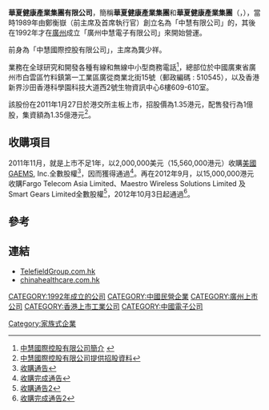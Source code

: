 '''華夏健康產業集團有限公司'''，簡稱'''華夏健康產業集團'''和'''華夏健康產業集團'''（'''{{lang-en|CHINA HEALTHCARE ENTERPRISE GROUP LIMITED}}'''，{{hkex|1143}}），當時1989年由鄭衡嶽（前主席及首席執行官）創立名為「中慧有限公司」的，其後在1992年才在[[廣州|廣州]]成立「廣州中慧電子有限公司」來開始營運。

前身為「中慧國際控股有限公司」，主席為龔少祥。

業務在全球研究和開發各種有線和無線中小型商務電話<ref>[http://www.telefieldgroup.com.hk/big5/group-profile/index.htm 中慧國際控股有限公司簡介] {{webarchive|url=https://web.archive.org/web/20130907042439/http://www.telefieldgroup.com.hk/big5/group-profile/index.htm |date=2013-09-07 }}</ref>，總部位於中國廣東省廣州市白雲區竹料鎮第一工業區廣從商業北街15號（郵政編碼 : 510545），以及香港新界沙田香港科學園科技大道西2號生物資訊中心6樓609-610室。

該股份在2011年1月27日於港交所主板上市，招股價為1.35港元，配售發行為1億股，集資額為1.35億港元<ref>[http://www.telefieldgroup.com.hk/big5/investor-relations/files/CWF01143.pdf 中慧國際控股有限公司提供招股資料]{{dead link|date=2018年4月 |bot=InternetArchiveBot |fix-attempted=yes }}</ref>。

==收購項目==
2011年11月，就是上市不足1年，以2,000,000美元（15,560,000港元）收購[[美國|美國]]GAEMS, Inc.全數股權<ref>[http://www.telefieldgroup.com.hk/big5/investor-relations/reader.htm?2011102702-c.pdf 收購通告]{{dead link|date=2018年4月 |bot=InternetArchiveBot |fix-attempted=yes }}</ref>，因而獲得通過<ref>[http://www.telefieldgroup.com.hk/big5/investor-relations/reader.htm?2011110701-c.pdf 收購完成通告]{{dead link|date=2018年4月 |bot=InternetArchiveBot |fix-attempted=yes }}</ref>。再在2012年9月，以15,000,000港元收購Fargo Telecom Asia Limited、Maestro Wireless Solutions Limited
及Smart Gears Limited全數股權<ref>[http://www.telefieldgroup.com.hk/big5/investor-relations/reader.htm?2012091601-c.pdf 收購通告2]{{dead link|date=2018年4月 |bot=InternetArchiveBot |fix-attempted=yes }}</ref>，2012年10月3日起通過<ref>[http://www.telefieldgroup.com.hk/big5/investor-relations/reader.htm?2012100301-c.pdf 收購完成通告2]{{dead link|date=2018年4月 |bot=InternetArchiveBot |fix-attempted=yes }}</ref>。

==參考==
{{reflist}}

==連結==
*[https://web.archive.org/web/20130521205123/http://telefieldgroup.com.hk/ TelefieldGroup.com.hk]
*[https://web.archive.org/web/20160820011938/http://www.chinahealthcare.com.hk/en/index.php chinahealthcare.com.hk]

[[CATEGORY:1992年成立的公司|CATEGORY:1992年成立的公司]]
[[CATEGORY:中國民營企業|CATEGORY:中國民營企業]]
[[CATEGORY:廣州上市公司|CATEGORY:廣州上市公司]]
[[CATEGORY:香港上市工業公司|CATEGORY:香港上市工業公司]]
[[CATEGORY:中國電子公司|CATEGORY:中國電子公司]]
[[Category:家族式企業|Category:家族式企業]]